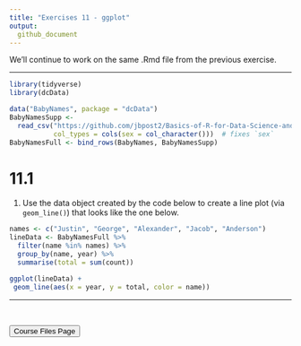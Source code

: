 ```yaml
---
title: "Exercises 11 - ggplot"
output:
  github_document
---
```


We'll continue to work on the same .Rmd file from the previous exercise.    

<hr> 

```r
library(tidyverse)
library(dcData)

data("BabyNames", package = "dcData")
BabyNamesSupp <- 
  read_csv("https://github.com/jbpost2/Basics-of-R-for-Data-Science-and-Statistics/raw/master/datasets/BabyNamesSupp.csv",
           col_types = cols(sex = col_character()))  # fixes `sex`
BabyNamesFull <- bind_rows(BabyNames, BabyNamesSupp)
```

# 11.1 

1. Use the data object created by the code below to create a line plot (via `geom_line()`) that looks like the one below.


```r
names <- c("Justin", "George", "Alexander", "Jacob", "Anderson")
lineData <- BabyNamesFull %>%
  filter(name %in% names) %>% 
  group_by(name, year) %>%
  summarise(total = sum(count))
```

```r
ggplot(lineData) +
 geom_line(aes(x = year, y = total, color = name)) 
```


<hr>

<br>

<a href = "https://jbpost2.github.io/Basics-of-R-for-Data-Science-and-Statistics/CourseFiles.html"><button type="button">Course Files Page</button></a>
